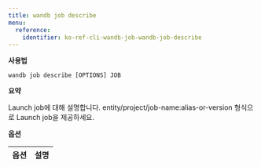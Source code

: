 ---
title: wandb job describe
menu:
  reference:
    identifier: ko-ref-cli-wandb-job-wandb-job-describe
---

**사용법**

`wandb job describe [OPTIONS] JOB`

**요약**

Launch job에 대해 설명합니다. entity/project/job-name:alias-or-version 형식으로 Launch job을 제공하세요.

**옵션**

| **옵션** | **설명** |
| :--- | :--- |
